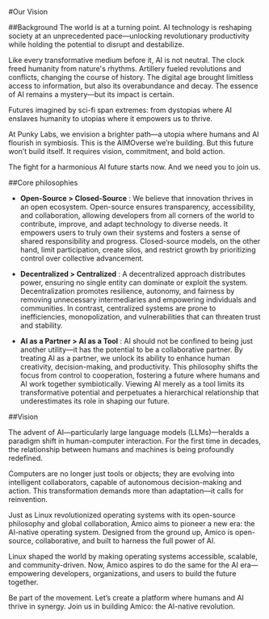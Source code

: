 #Our Vision

##Background
The world is at a turning point. AI technology is reshaping society at an unprecedented pace—unlocking revolutionary productivity while holding the potential to disrupt and destabilize.

Like every transformative medium before it, AI is not neutral. The clock freed humanity from nature's rhythms. Artillery fueled revolutions and conflicts, changing the course of history. The digital age brought limitless access to information, but also its overabundance and decay. The essence of AI remains a mystery—but its impact is certain.

Futures imagined by sci-fi span extremes: from dystopias where AI enslaves humanity to utopias where it empowers us to thrive.

At Punky Labs, we envision a brighter path—a utopia where humans and AI flourish in symbiosis. This is the AIMOverse we’re building. But this future won’t build itself. It requires vision, commitment, and bold action.

The fight for a harmonious AI future starts now. And we need you to join us.

##Core philosophies

- **Open-Source > Closed-Source** : We believe that innovation thrives in an open ecosystem. Open-source ensures transparency, accessibility, and collaboration, allowing developers from all corners of the world to contribute, improve, and adapt technology to diverse needs. It empowers users to truly own their systems and fosters a sense of shared responsibility and progress. Closed-source models, on the other hand, limit participation, create silos, and restrict growth by prioritizing control over collective advancement.

- **Decentralized > Centralized** : A decentralized approach distributes power, ensuring no single entity can dominate or exploit the system. Decentralization promotes resilience, autonomy, and fairness by removing unnecessary intermediaries and empowering individuals and communities. In contrast, centralized systems are prone to inefficiencies, monopolization, and vulnerabilities that can threaten trust and stability.

- **AI as a Partner > AI as a Tool** : AI should not be confined to being just another utility—it has the potential to be a collaborative partner. By treating AI as a partner, we unlock its ability to enhance human creativity, decision-making, and productivity. This philosophy shifts the focus from control to cooperation, fostering a future where humans and AI work together symbiotically. Viewing AI merely as a tool limits its transformative potential and perpetuates a hierarchical relationship that underestimates its role in shaping our future.
 
##Vision

The advent of AI—particularly large language models (LLMs)—heralds a paradigm shift in human-computer interaction. For the first time in decades, the relationship between humans and machines is being profoundly redefined.

Computers are no longer just tools or objects; they are evolving into intelligent collaborators, capable of autonomous decision-making and action. This transformation demands more than adaptation—it calls for reinvention.

Just as Linux revolutionized operating systems with its open-source philosophy and global collaboration, Amico aims to pioneer a new era: the AI-native operating system. Designed from the ground up, Amico is open-source, collaborative, and built to harness the full power of AI.

Linux shaped the world by making operating systems accessible, scalable, and community-driven. Now, Amico aspires to do the same for the AI era—empowering developers, organizations, and users to build the future together.

Be part of the movement. Let’s create a platform where humans and AI thrive in synergy. Join us in building Amico: the AI-native revolution.